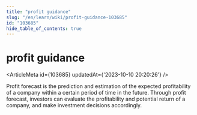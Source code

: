 ```yaml
---
title: "profit guidance"
slug: "/en/learn/wiki/profit-guidance-103685"
id: "103685"
hide_table_of_contents: true
---
```



# profit guidance

<ArticleMeta id={103685} updatedAt={'2023-10-10 20:20:26'} />
<div className='border-solid border-b border-t-0 my-4 border-[var(--ifm-color-gray-300)]' />

Profit forecast is the prediction and estimation of the expected profitability of a company within a certain period of time in the future. Through profit forecast, investors can evaluate the profitability and potential return of a company, and make investment decisions accordingly.

